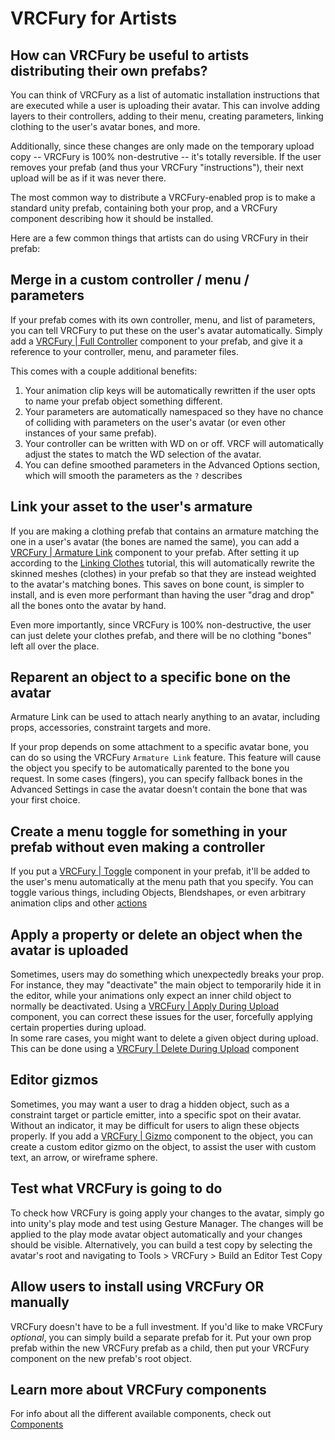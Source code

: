 # VRCFury for Artists

## How can VRCFury be useful to artists distributing their own prefabs?

You can think of VRCFury as a list of automatic installation instructions that are executed while a user is uploading their avatar. This can involve adding layers to their controllers, adding to their menu, creating parameters, linking clothing to the user's avatar bones, and more.

Additionally, since these changes are only made on the temporary upload copy -- VRCFury is 100% non-destrutive -- it's totally reversible. If the user removes your prefab (and thus your VRCFury "instructions"), their next upload will be as if it was never there.

The most common way to distribute a VRCFury-enabled prop is to make a standard unity prefab, containing both your prop, and a VRCFury component describing how it should be installed.

Here are a few common things that artists can do using VRCFury in their prefab:

## Merge in a custom controller / menu / parameters

If your prefab comes with its own controller, menu, and list of parameters, you can tell VRCFury to put these on the user's avatar automatically. Simply add a [VRCFury | Full Controller](/components/full-controller) component to your prefab, and give it a reference to your controller, menu, and parameter files.

This comes with a couple additional benefits:
1. Your animation clip keys will be automatically rewritten if the user opts to name your prefab object something different.
2. Your parameters are automatically namespaced so they have no chance of colliding with parameters on the user's avatar (or even other instances of your same prefab).
3. Your controller can be written with WD on or off. VRCF will automatically adjust the states to match the WD selection of the avatar.
4. You can define smoothed parameters in the Advanced Options section, which will smooth the parameters as the `?` describes

## Link your asset to the user's armature

If you are making a clothing prefab that contains an armature matching the one in a user's avatar (the bones are named the same), you can add a [VRCFury | Armature Link](components/armature-link) component to your prefab. After setting it up according to the [Linking Clothes](linking-clothes) tutorial, this will automatically rewrite the skinned meshes (clothes) in your prefab so that they are instead weighted to the avatar's matching bones. This saves on bone count, is simpler to install, and is even more performant than having the user "drag and drop" all the bones onto the avatar by hand.

Even more importantly, since VRCFury is 100% non-destructive, the user can just delete your clothes prefab, and there will be no clothing "bones" left all over the place.


## Reparent an object to a specific bone on the avatar

Armature Link can be used to attach nearly anything to an avatar, including props, accessories, constraint targets and more.

If your prop depends on some attachment to a specific avatar bone, you can do so using the VRCFury `Armature Link` feature. This feature will cause the object you specify to be automatically parented to the bone you request. In some cases (fingers), you can specify fallback bones in the Advanced Settings in case the avatar doesn't contain the bone that was your first choice.

## Create a menu toggle for something in your prefab without even making a controller

If you put a [VRCFury | Toggle](/components/toggle) component in your prefab, it'll be added to the user's menu automatically at the menu path that you specify. You can toggle various things, including Objects, Blendshapes, or even arbitrary animation clips and other [actions](/actions)

## Apply a property or delete an object when the avatar is uploaded

Sometimes, users may do something which unexpectedly breaks your prop. For instance, they may "deactivate" the main object to temporarily hide it in the editor, while your animations only expect an inner child object to normally be deactivated. Using a [VRCFury | Apply During Upload](/components/other#apply-during-upload) component, you can correct these issues for the user, forcefully applying certain properties during upload.\
In some rare cases, you might want to delete a given object during upload. This can be done using a [VRCFury | Delete During Upload](/components/other#delete-during-upload) component

## Editor gizmos

Sometimes, you may want a user to drag a hidden object, such as a constraint target or particle emitter, into a specific spot on their avatar. Without an indicator, it may be difficult for users to align these objects properly. If you add a [VRCFury | Gizmo](/components/other#gizmo) component to the object, you can create a custom editor gizmo on the object, to assist the user with custom text, an arrow, or wireframe sphere.

## Test what VRCFury is going to do

To check how VRCFury is going apply your changes to the avatar, simply go into unity's play mode and test using Gesture Manager. The changes will be applied to the play mode avatar object automatically and your changes should be visible.
Alternatively, you can build a test copy by selecting the avatar's root and navigating to Tools > VRCFury > Build an Editor Test Copy

## Allow users to install using VRCFury OR manually

VRCFury doesn't have to be a full investment. If you'd like to make VRCFury *optional*, you can simply build a separate prefab for it. Put your own prop prefab within the new VRCFury prefab as a child, then put your VRCFury component on the new prefab's root object.

## Learn more about VRCFury components

For info about all the different available components, check out [Components](/components)
